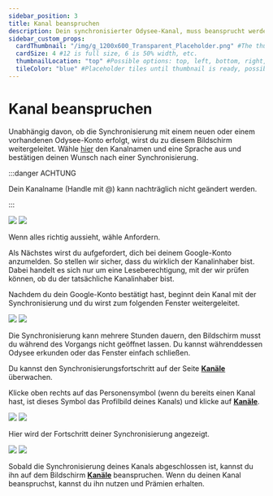 ---
sidebar_position: 3
title: Kanal beanspruchen
description: Dein synchronisierter Odysee-Kanal, muss beansprucht werden. Wie das geht, zeigen wir dir hier.
sidebar_custom_props:
  cardThumbnail: "/img/g_1200x600_Transparent_Placeholder.png" #The thumbnail on the category card.
  cardSize: 4 #12 is full size, 6 is 50% width, etc.
  thumbnailLocation: "top" #Possible options: top, left, bottom, right, none
  tileColor: "blue" #Placeholder tiles until thumbnail is ready, possible options: blue, cream, darkpurple, lightpurple, mauve, orange, pink, none
---

# Kanal beanspruchen

Unabhängig davon, ob die Synchronisierung mit einem neuen oder einem vorhandenen Odysee-Konto erfolgt, wirst du zu diesem Bildschirm weitergeleitet. Wähle [hier](https://odysee.com/$/youtube?reset_scroll=youtube&new_channel=true) den Kanalnamen und eine Sprache aus und bestätigen deinen Wunsch nach einer Synchronisierung.

:::danger ACHTUNG

Dein Kanalname (Handle mit @) kann nachträglich nicht geändert werden.

:::

<Image src="/img/de/youtube_sync_screen_dark.png#dark" />
<Image src="/img/de/youtube_sync_screen_light.png#light" />

Wenn alles richtig aussieht, wähle <PrimaryOdyseeButton url="https://odysee.com/$/youtube?reset_scroll=youtube&new_channel=true">Anfordern</PrimaryOdyseeButton>.

Als Nächstes wirst du aufgefordert, dich bei deinem Google-Konto anzumelden. So stellen wir sicher, dass du wirklich der Kanalinhaber bist. Dabei handelt es sich nur um eine Leseberechtigung, mit der wir prüfen können, ob du der tatsächliche Kanalinhaber bist.

Nachdem du dein Google-Konto bestätigt hast, beginnt dein Kanal mit der Synchronisierung und du wirst zum folgenden Fenster weitergeleitet.

<Image src="/img/de/youtube_sync_in_progress_screen_dark.png#dark" />
<Image src="/img/de/youtube_sync_in_progress_screen_light.png#light" />

Die Synchronisierung kann mehrere Stunden dauern, den Bildschirm musst du während des Vorgangs nicht geöffnet lassen. Du kannst währenddessen Odysee erkunden oder das Fenster einfach schließen.

Du kannst den Synchronisierungsfortschritt auf der Seite **[<OdyseeIcon type="atSign"/> Kanäle](https://odysee.com/$/channels)** überwachen.

Klicke oben rechts auf das Personensymbol <OdyseeButtonRound><OdyseeIcon type="person"/></OdyseeButtonRound> (wenn du bereits einen Kanal hast, ist dieses Symbol das Profilbild deines Kanals) und klicke auf **[<OdyseeIcon type="atSign"/> Kanäle](https://odysee.com/$/channels)**.

<Image src="/img/de/homepage_profile_menu_open_arrow_to_channels_desktop_dark.png#dark" />
<Image src="/img/de/homepage_profile_menu_open_arrow_to_channels_desktop_light.png#light" />

Hier wird der Fortschritt deiner Synchronisierung angezeigt.

<Image src="/img/de/youtube_sync_on_channel_screen_dark.png#dark" />
<Image src="/img/de/youtube_sync_on_channel_screen_light.png#light" />

Sobald die Synchronisierung deines Kanals abgeschlossen ist, kannst du ihn auf dem Bildschirm **[<OdyseeIcon type="atSign"/> Kanäle](https://odysee.com/$/channels)** beanspruchen. Wenn du deinen Kanal beanspruchst, kannst du ihn nutzen und Prämien erhalten.

